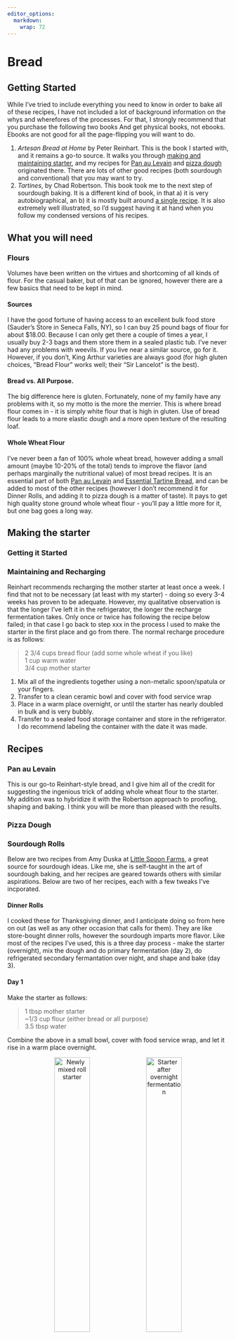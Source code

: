 ```yaml
---
editor_options: 
  markdown: 
    wrap: 72
---
```


# Bread

## Getting Started

While I've tried to include everything you need to know in order to bake
all of these recipes, I have not included a lot of background
information on the whys and wherefores of the processes. For that, I
strongly recommend that you purchase the following two books And get
physical books, not ebooks. Ebooks are not good for all the
page-flipping you will want to do.

1.  *Artesan Bread at Home* by Peter Reinhart. This is the book I
    started with, and it remains a go-to source. It walks you through
    [making and maintaining starter](#starter), and my recipes for [Pan
    au Levain](#pal) and [pizza dough](#pizzadough) originated there.
    There are lots of other good recipes (both sourdough and
    conventional) that you may want to try.
2.  *Tartines*, by Chad Robertson. This book took me to the next step of
    sourdough baking. It is a different kind of book, in that a) it is
    very autobiographical, an b) it is mostly built around [a single
    recipe](#tartines). It is also extremely well illustrated, so I'd
    suggest having it at hand when you follow my condensed versions of
    his recipes.

## What you will need

### Flours {#flour}

Volumes have been written on the virtues and shortcoming of all kinds of
flour. For the casual baker, but of that can be ignored, however there
are a few basics that need to be kept in mind.

#### Sources

I have the good fortune of having access to an excellent bulk food store
(Sauder's Store in Seneca Falls, NY), so I can buy 25 pound bags of
flour for about \$18.00. Because I can only get there a couple of times
a year, I usually buy 2-3 bags and them store them in a sealed plastic
tub. I've never had any problems with weevils. If you live near a
similar source, go for it. However, if you don't, King Arthur varieties
are always good (for high gluten choices, "Bread Flour" works well;
their "Sir Lancelot" is the best).

#### Bread vs. All Purpose.

The big difference here is gluten. Fortunately, none of my family have
any problems with it, so my motto is the more the merrier. This is where
bread flour comes in - it is simply white flour that is high in gluten.
Use of bread flour leads to a more elastic dough and a more open texture
of the resulting loaf.

#### Whole Wheat Flour

I've never been a fan of 100% whole wheat bread, however adding a small
amount (maybe 10-20% of the total) tends to improve the flavor (and
perhaps marginally the nutritional value) of most bread recipes. It is
an essential part of both [Pan au Levain](#pal) and [Essential Tartine
Bread](#tartines), and can be added to most of the other recipes
(however I don't recommend it for Dinner Rolls, and adding it to pizza
dough is a matter of taste). It pays to get high quality stone ground
whole wheat flour - you'll pay a little more for it, but one bag goes a
long way.

## Making the starter {#starter}

### Getting it Started

### Maintaining and Recharging

Reinhart recommends recharging the mother starter at least once a week.
I find that not to be necessary (at least with my starter) - doing so
every 3-4 weeks has proven to be adequate. However, my qualitative
observation is that the longer I've left it in the refrigerator, the
longer the recharge fermentation takes. Only once or twice has following
the recipe below failed; in that case I go back to step xxx in the
process I used to make the starter in the first place and go from there.
The normal recharge procedure is as follows:

> 2 3/4 cups bread flour (add some whole wheat if you like)\
> 1 cup warm water\
> 3/4 cup mother starter

1.  Mix all of the ingredients together using a non-metalic
    spoon/spatula or your fingers.\
2.  Transfer to a clean ceramic bowl and cover with food service wrap
3.  Place in a warm place overnight, or until the starter has nearly
    doubled in bulk and is very bubbly.
4.  Transfer to a sealed food storage container and store in the
    refrigerator. I do recommend labeling the container with the date it
    was made.

\newpage

## Recipes

### Pan au Levain {#pal}

This is our go-to Reinhart-style bread, and I give him all of the credit
for suggesting the ingenious trick of adding whole wheat flour to the
starter. My addition was to hybridize it with the Robertson approach to
proofing, shaping and baking. I think you will be more than pleased with
the results.

### Pizza Dough {#pizzadough}

\newpage

### Sourdough Rolls {#rolls}

Below are two recipes from Amy Duska at [Little Spoon
Farms](https://littlespoonfarm.com/), a great source for sourdough
ideas. Like me, she is self-taught in the art of sourdough baking, and
her recipes are geared towards others with similar aspirations. Below
are two of her recipes, each with a few tweaks I've incporated.

#### Dinner Rolls {#drolls}

I cooked these for Thanksgiving dinner, and I anticipate doing so from
here on out (as well as any other occasion that calls for them). They
are like store-bought dinner rolls, however the sourdough imparts more
flavor. Like most of the recipes I've used, this is a three day
process - make the starter (overnight), mix the dough and do primary
fermentation (day 2), do refrigerated secondary fermantation over night,
and shape and bake (day 3).

#### Day 1

Make the starter as follows:

> 1 tbsp mother starter\
> \~1/3 cup flour (either bread or all purpose)\
> 3.5 tbsp water

Combine the above in a small bowl, cover with food service wrap, and let
it rise in a warm place overnight.

<p float="left">

<center>

![Newly mixed roll starter](images/rollstarter1.jpeg){width="40%"} 
![Starter after overnight
fermentation](images/rollstarter2.jpeg){width="40%"}

Starter Before and After Overnight Fermentation

</center>

</p>

#### Day 2

Dough ingredients:

> 2 tbsp melted butter\
> 1 cup (240 gm) milk\
> 1 tbsp (44 gm) sugar\
> 1 tsp (5 gm) salt\
> 1/2 cup (100 gm) starter\
> 3 cups + 2 tbsp (375 gm) bread flour\
> 1 tbsp melted butter to brush on surface after baking

Mixing the dough:

1.  Combine butter, sugar, milk and salt and warm over low heat until
    butter is melted. transfer to mixer bowl and let cool to room
    temperature.
2.  Add flour and starter and mix with paddle attachment at low speed,
    until the ingredients are mixed and hydrated.
3.  Transfer dough to a ceramic bowl, cover with a dish towel, and let
    it stand for an hour.
4.  Now comes our first exposure to tartine-style stretching and
    folding. Uncover the dough, and with moistened clean hands, pick up
    the dough from one side, stretch it a bit, and fold over what's in
    the bowl. Repeat this process three times, rotating the bowl 1/4
    turn before each one.
5.  Repeat step four two more times, allowing 30 minutes of rising time
    between each stretch and fold.
6.  Cover the bowl with food service wrap and refrigerate overnight.

<center>

![](images/drolls1.jpeg){width="70%"}

After initial mixing

</center>

<p float="left">

<center>

![](images/drolls2.jpeg){width="40%"} 
![](images/drolls3.jpeg){width="40%"}

Dough before (left) and after (right) stretching and folding. Note that
the dough has expanded in volume and has a smoother surface. It also
becomes much more elastic.

</center>

</p>

#### Day 3

Today is shaping and baking day, a good day to plan for delicious fresh
rolls with dinner!

1.  Remove the dough from the refrigerator and let it warm 1-2 hours.
2.  Put dough on a surface dusted with rice flour and divide into 12
    roughly equal pieces of \~65 grams each.
3.  Shape each piece into a ball by turning up the sides and pinching
    them together. Arrange in a 9 X 13 inch baking dish dusted with rice
    flour (either a glass or a ceramic dush will work), cover with a
    towel, and let rise 3-4 hours.
4.  Preheat your oven to 375^o^ F. Brush the surface of the rolls with
    melted butter and bake 25-30 minutes until golden brown.

\newpage

### Parmesan Bubble Loaf

This is a combination of three recipes, the [dinner roll](#drolls)
recipe we've already seen, the recipe from another old but excellent
cookbook - *A World of Breads* by Dolores Casella, and the technique for
making cheese breads from Reinhart. We used the first to make the dough
and the others to process and bake the dough.

Note that this recipe, as given previously, makes enough dough for one
loaf. I usually double everything to make two - one to eat right away
(it doesn't last long!) and one to freeze for later.

*Ingredients*

> A batch of [dinner roll dough]($drolls), processed through Day 2 (in
> other words, substitute the following for the Day 3 instructions).\
> 1/2 cup parmesan cheese, grated. (3/4 cup if doubled)\
> 2 cloves garlic, grated or smashed (3 if doubled)\
> 1/2 cup butter (3/4 if doubled)  
> 1 batch dough

1.  After the dough has warmed from its overnight fermentation, gently
    flatten it on a floured work surface
2.  Fold in the parmesan, divide the dough into 14 pieces and shape into
    balls.
    -   If you are doing a double batch, divide it into two halves and process each as above.
3.  Melt the butter, add the garlic and cook briefly.
4.  Lightly oil a standard bread loaf pan. Roll each ball of dough in
    the garlic/butter mix and stack in the loaf pan.
5.  Cover with a kitchen towel and allow it to rise 3-4 hours.
6.  Bake at 400^o^ F. for \~45 minutes until the top of the loaf is
    golden brown.

<center>

![](images/drolls4.jpeg){width="70%"}

Flattened dough with cheese sprinkled on it.

</center>

<p float="left">

<center>

![](images/drolls5.jpeg){width="35%"}
![](images/drolls6.jpeg){width="35%"}

Unbaked loaf before and after the final rise.

</center>

</p>

<center>

![](images/drolls7.jpeg){width="80%"}

The final product

</center>

### Ciabatta rolls

\newpage

### Essential Tartine Bread {#tartines}

<center>

![](images/FirstTartine.jpeg){width="50%"}

My first loaf and the source of the recipe

</center>

It is fair to say that Alice's gift of the book *Tartine Bread* by Chad
Robertson revolutionized my approach to bread making. Instead of calling
for relatively stiff dough kneaded either by hand or in a stand mixer, a
series of gentle stretch and folds is used during the bulk fermentation
of a very soft dough. I have incorporated a stand mixer into the initial
combining of ingredients - it saves a lot of mess - but otherwise I
follow the original handling instructions (I have adjusted the flour
ratio somewhat, but that was a matter of personal taste). If you want to
go this route, it may involve some investment, but the results will be
worth it.

So first, [**buy the
book**](https://www.amazon.com/Tartine-Bread-Chad-Robertson/dp/0811870413/ref=sr_1_1?crid=384YPG5Z4NS52&keywords=tartine+bread&qid=1659704334&sprefix=Tartine%2Caps%2C563&sr=8-1).
It is available (and quite inexpensive) as an Amazon ebook, but I
strongly recommend spending the bucks (currently \$20.49) for the
printed version.

Then there are the items described in the [Kitchen
Essentials](#essentials) section - a kitchen scale, a bench knife,
proofing baskets, and a dutch oven/oven roaster. I already had the
roasting pan, but I needed to buy the rest. As I recall, the total cost
of those items was something on the order of \$60.

#### My method

What I describe below is a bare bones set of instructions for making
this bread. The book provides much more detail, along with copious
illustrations. You might also want to watch [this
video](https://youtu.be/fBDmPOZ_FJk?list=FLQh2uXeVOD3hCYVa6ueNFkA) to
see the process in action.

#### The Leaven (or Starter)

> 1 Tbsp mother starter\
> 100 gm bread flour\
> 100 gm whole wheat flour   
> 200 gm. Water  

Mix these ingredients and let it rise at room temperature overnight in a
container sealed with food service wrap.

#### Preparing the Dough

**Ingredients**

700 + 50 gm. Water (80^o^ F.)\
200 gm. leaven<sup>\*</sup>\
900 gm. bread flour\
50 gm. whole wheat flour\
10 gm. salt

<sup>\*</sup> This will not be all of the starter. If you wish, the
unused portion can be used to start a new batch of mother starter.

1.  Combine th 700 ml of warm water with the leaven, bread flour, and
    whole wheat flour in the bowl of your stand mixer. Mix with the
    paddle mixer on slow until the flour is fully hyrdated (about a
    minute.
2.  Let the dough stand for 25-40 minutes.
3.  Transfer the dough to a clean bowl (I use a ceramic one; Robertson
    recommends a clear plastic container).
4.  Add the salt and remaining water to the dough, and gently squeeze it
    in with your hands.
5.  You should allow for four hours of fermentation. During the first
    two hours, gently fold the dough with moistened hands, as described
    in the recipe for [dinner rolls](#drolls). You can continue folding
    during the last two hours, only be extremely gentle. The dough will
    have become more elastic, and its bulk will have increased by about
    20%.

#### Shaping the loaves

From here on out, the key word is **gently**. During the rise, the dough
will have become much more porous. We want to retain as much as possible
so that the final product will have the light texture we desire.

1.  Turn the dough out onto a very lightly floured work surface.  
2.  Divide the dough into two equal pieces with your bench knife, and
    flour the surfaces of each. Fold over the cut side of each so that there is a smooth floured circle on the top.
3.  Gently shape each piece into a smooth circle, cover them with a
    kitchen towel, and let them rest for 30 minutes.
4.  Flip each loaf with your bench knife or a large spatula, so that the
    floured side is now down.
5.  For each loaf, perform the following folds: 
    -   Fold the third of the dough closest to you over the middle third.
    -   Stretch the dough horizontally to the right and fold the
        rightmost third over the center.
    -   repeat this process for the left of the dough.
    -   Now fold the rear third of the dough over the middle. While
        holding that in place, fold up the front of the dough to create
        a seam down the middle of what will be the bottom of the loaf.
    -   Gently shape the loaf into an oval, stretching slightly to help
        seal the seam.
6.  Now dust your proofing baskets with a 50:50 mixture of white and
    whole wheat flour.
7.  Place each loaf into a basket **seam side up**, cover with food
    service wrap, and refrigerate overnight.

#### Baking

1.  Put your dutch oven or roaster into the oven and preheat it to
    500^o^ F.
2.  While the oven is preheating, remove the first loaf from the
    refrigerator and dust the surface with rice flour.
3.  When the oven has preheated, carefully remove the dutch oven from
    it.\
4.  Place the loaf into the shallow piece of the dutch oven and score
    the surface with two lengthwise parallel cuts about 1/4 inch deep. A
    serrated knife works well for this.
5.  Cover the bread with the deeper piece of the dutch oven and return
    it to your oven. Reduce the temperature to 450^o^ F.
6.  After 20 minutes, carefully remove the upper part of the dutch oven.
    You will release a lot of steam at this point, and the loaf should
    be just lightly browned.
7.  Bake for an additional 20-25 minutes until the crust is golden
    brown. Using a spatula, place it onto a cooling rack.
8.  Return the dutch oven to the oven and increase the heat to 500^o^ F.
9.  While the oven is reheating, take the second loaf out of the
    refrigerator and dust with rice flour, in preparation for repeating
    steps 3 to 7 above.

<center>

![](images/Tartine2.jpeg){width="70%"}

The inside of the finished product, showing the open crumb that results
from gentle handling of the dough.

</center>

\newpage

### Tartine Baguettes {#baguettes}

This is our second recipe from *Tartine Bread*, one that is similar to
the previous one but with a couple of key differences:

1.  It uses both sourdough and commercial yeast starters in the dough.
2.  Mixing, rising and baking can occur all on the same day.

There are also two ways to bake the bread. The first is on your baking
stone, with a dish towel saturated in water placed in a shallow pan in
the oven to create steam - the method in the original recipe. The second
is one I devised - use a suitable cakepan placed on the stone for the
bread, and cover it with foil for the first 20 minutes of baking.

#### Starters

**Leaven (sourdough starter)**

> 1 tbsp. mother starter\
> 220 gm. all purpose flour\
> 220 gm water (80^o^ F.)

**Poolish (commercial yeast starter)**

> 200 gm. all purpose flour\
> 200 gm water (80^o^ F.)\
> 3 gm. active dry yeast

Mix the two starters in separate small bowls, cover with food service wrap and place in a warm location overnight.

#### Mixing and Fermenting

400 gm. leaven (all of it)\
400 gm. poolish (ditto)\
500 + 25 gm. water (75-80^o^ F.)\
650 gm. all purpose flour\
350 gm. bread flour\
10 gm. salt

1.  Combine leaven, poolish, 500 gm. of water and both flours in bowl of
    stand mixer. Mix with paddle attachment at low speed until all of
    the flour is hydrated (\~1 minute). Cover with cloth and let stand
    30-60 minutes.
2.  Transfer to a clean bowl and add salt and the remaining water. Work
    them in with your hands.\
3.  Let the dough rise in a warm place, gently folding every 40 minutes,
    until the dough becomes puffy and springy (3-4 hours).

#### Shaping

The first decision you will need to make is how many loaves you want to
make and when. I kind of like six, but you can do as few as 2 or as many
as 8. It all depends on the capacity of your oven and your ability to
put up with multiple round of baking. What follows is for six.

And in all candor, I'm still working on the best shaping method. This is
what I've come up with so far.

1.  Place the dough on a lightly floured surface and divide first into
    two equal pieces, each of which is divided three ways. If you are
    only going to bake half of the loaves immediately, put one half in a
    bowl, cover with food service wrap and refrigerate.
2.  Shape each piece into a rectangle and let it rest for 30 minutes.
3.  Cover a cookie sheet with a towel and dust it with rice flour.
4.  For each loaf, do the following:
    -   Position the rectangle with the long side towards you and fold
        the front third over the middle one.
    -   Stretch the dough so it nearly doubles in length and then fold
        the rear third back over the middle.
    -   Roll the dough gently with your hands to stretch it further and
        taper the ends.
    -   Place the loaf on one edge of the towel seam side up.
5.  Repeat step 4 for the next loaf. When you place it on the towel, do
    so such that a fold of the towel is positioned between it and the
    previous loaf.
6.  When all loaves are shaped, cover with another towel and let them
    rise for 2.5-3 hours.

#### Baking

As noted above, there are two methods that can be used.

**On a Stone**

1.  Position your stone on a middle rack. On a lower rack, place a
    shallow pan containing a water saturated dish towel.
2.  Preheat the oven to 500^o^ C.
3.  Invert the loaves onto a pizza peel and score the loaves with a 2-3
    long angled and parallel cuts.
4.  As soon as the oven reaches temperature, place as many loaves as
    will fit onto the stone using a pizza peel dusted with rice flour.
5.  Reduce the temperature to 475^o^ F. and bake for 15 minutes.
6.  Remove the pan with the towel and continue to bake for 15-25
    minutes, until the baguettes are golden brown. Reomove from the oven
    and place loaves on a cooling rack.
7.  Repeat steps 2 through five as many times as necessary to bake all
    of your baguettes.

**In a pan**

1.  Preheat your oven to 500^o^ F, with your stone positioned on a
    middle rack
2.  Invert the loaves onto a large (9 X 13 in. or larger) cake pan.
    Score the loaves as above Cover with aluminum foil.\
3.  Place the pan onto the baking stone in the oven, lower the
    temperature to 475^o^ F. and bake for 20 minutes.
4.  Remove the foil and continue to bake for another 15-25 minutes,
    until the loves are a rich golden brown.
5.  Place bake loaves on a cooling rack.
6.  Repeat the above as needed to bake all of the loaves.

<center>

![](images/baguettes-final.jpeg){width="60%"}

The final product. In this case, the dough was divided into eight loaves
and all were baked on a pizza steel (method 1) on the same day.

</center>

